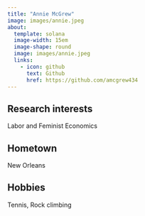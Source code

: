 ```yaml
---
title: "Annie McGrew"
image: images/annie.jpeg
about:
  template: solana
  image-width: 15em
  image-shape: round
  image: images/annie.jpeg
  links:
    - icon: github
      text: Github
      href: https://github.com/amcgrew434
---
```


## Research interests
Labor and Feminist Economics

## Hometown
New Orleans

## Hobbies
Tennis, Rock climbing